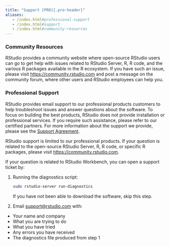 ```yaml
---
title: "Support [PRO]{.pro-header}"
aliases:
   - /index.html#professional-support
   - /index.html#support
   - /index.html#community-resources
---
```


### Community Resources

RStudio provides a community website where open-source RStudio users can go to get help with issues related to RStudio Server, R, R code, and the various R packages available in the R ecosystem. If you have such an issue, please visit <https://community.rstudio.com> and post a message on the community forum, where other users and RStudio employees can help you.

### Professional Support

RStudio provides email support to our professional products customers to help troubleshoot issues and answer questions about the software. To focus on building the best products, RStudio does not provide installation or professional services. If you require such assistance, please refer to our certified partners. For more information about the support we provide, please see the [Support Agreement](https://rstudio.com/about/support-agreement).

RStudio support is limited to our professional products. If your question is related to the open-source RStudio Server, R, R code, or specific R packages, please visit <https://community.rstudio.com>.

If your question is related to RStudio Workbench, you can open a support ticket by:

1. Running the diagnostics script:

   ```bash
   sudo rstudio-server run-diagnostics
   ```
   
   ::: {.callout-note}
   If you have not been able to download the software, skip this step.
   :::


2. Email <support@rstudio.com> with:
 - Your name and company
 - What you are trying to do
 - What you have tried
 - Any errors you have received
 - The diagnostics file produced from step 1

